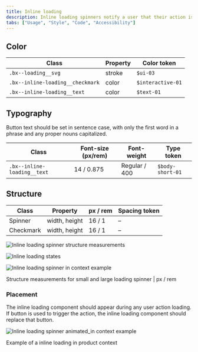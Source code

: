 ```yaml
---
title: Inline loading
description: Inline loading spinners notify a user that their action is being processed.
tabs: ["Usage", "Style", "Code", "Accessibility"]
---
```


## Color

| Class                            | Property | Color token       |
| -------------------------------- | -------- | ----------------- |
| `.bx--loading__svg`              | stroke   | `$ui-03`          |
| `.bx--inline-loading__checkmark` | color    | `$interactive-01` |
| `.bx--inline-loading__text`      | color    | `$text-01`        |

## Typography

Button text should be set in sentence case, with only the first word in a phrase
and any proper nouns capitalized.

| Class                       | Font-size (px/rem) | Font-weight   | Type token       |
| --------------------------- | ------------------ | ------------- | ---------------- |
| `.bx--inline-loading__text` | 14 / 0.875         | Regular / 400 | `$body-short-01` |

## Structure

| Class     | Property      | px / rem | Spacing token |
| --------- | ------------- | -------- | ------------- |
| Spinner   | width, height | 16 / 1   | –             |
| Checkmark | width, height | 16 / 1   | –             |

<div className="image--fixed">

![Inline loading spinner structure measurements](images/inline-loading-style-1.png)

</div>

<div className="image--fixed">

![Inline loading states](images/inline-loading-style-2.png)

</div>

<div className="image--fixed">

![Inline loading spinner in context example](images/inline-loading-style-3.png)

</div>

<Caption>
  Structure measurements for small and large loading spinner | px / rem
</Caption>

### Placement

The inline loading component should appear during any user action loading. If
button is used to trigger the action, the inline loading component should
replace that button.

<div className="image--fixed">

![Inline loading spinner animated_in context example](images/inline-loading-animated.gif)

</div>

<Caption>Example of a inline loading in product context</Caption>
